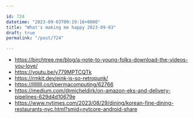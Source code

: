 ```yaml
---

id: 724
datetime: "2023-09-03T00:19:16+0000"
title: "What's making me happy 2023-09-03"
draft: true
permalink: "/post/724"

---
```


- https://birchtree.me/blog/a-note-to-young-folks-download-the-videos-you-love/
- https://youtu.be/y779MPTCQTk
- https://rmkit.dev/eink-is-so-retropunk/
- https://llllllll.co/t/permacomputing/62766
- https://medium.com/@micheldirk/on-amazon-eks-and-delivery-pipelines-629d4d10679e
- https://www.nytimes.com/2023/08/29/dining/korean-fine-dining-restaurants-nyc.html?smid=nytcore-android-share 
